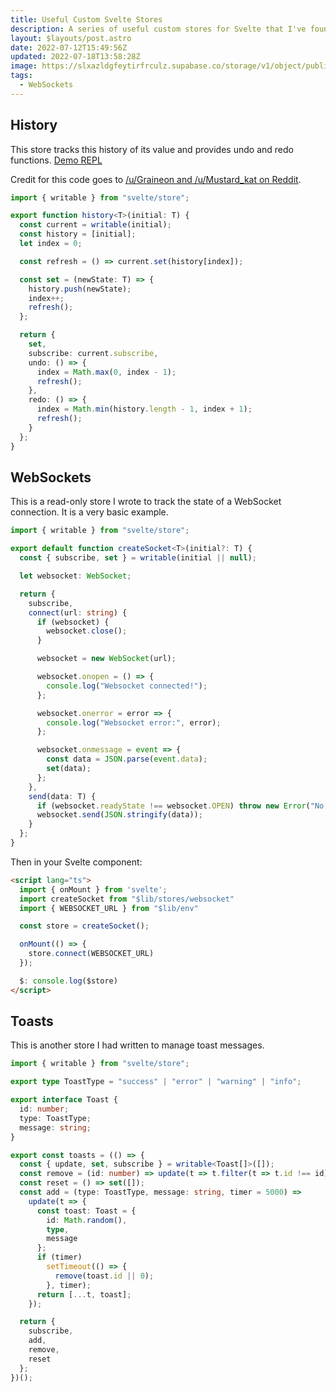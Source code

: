 ---
title: Useful Custom Svelte Stores
description: A series of useful custom stores for Svelte that I've found online. Credit given to original authors.
layout: $layouts/post.astro
date: 2022-07-12T15:49:56Z
updated: 2022-07-18T13:58:28Z
image: https://slxazldgfeytirfrculz.supabase.co/storage/v1/object/public/images/svelte.webp
tags:
  - WebSockets
---

## History

This store tracks this history of its value and provides undo and redo functions. [Demo REPL](https://svelte.dev/repl/c43afaefbd1c4bfe86a1d9868acdb00a?version=3.49.0)

Credit for this code goes to [/u/Graineon and /u/Mustard_kat on Reddit](https://www.reddit.com/r/sveltejs/comments/vx86oo/comment/ifupe23/?utm_source=reddit&utm_medium=web2x&context=3).

```typescript
import { writable } from "svelte/store";

export function history<T>(initial: T) {
  const current = writable(initial);
  const history = [initial];
  let index = 0;

  const refresh = () => current.set(history[index]);

  const set = (newState: T) => {
    history.push(newState);
    index++;
    refresh();
  };

  return {
    set,
    subscribe: current.subscribe,
    undo: () => {
      index = Math.max(0, index - 1);
      refresh();
    },
    redo: () => {
      index = Math.min(history.length - 1, index + 1);
      refresh();
    }
  };
}
```

## WebSockets

This is a read-only store I wrote to track the state of a WebSocket connection. It is a very basic example.

```typescript
import { writable } from "svelte/store";

export default function createSocket<T>(initial?: T) {
  const { subscribe, set } = writable(initial || null);

  let websocket: WebSocket;

  return {
    subscribe,
    connect(url: string) {
      if (websocket) {
        websocket.close();
      }

      websocket = new WebSocket(url);

      websocket.onopen = () => {
        console.log("Websocket connected!");
      };

      websocket.onerror = error => {
        console.log("Websocket error:", error);
      };

      websocket.onmessage = event => {
        const data = JSON.parse(event.data);
        set(data);
      };
    },
    send(data: T) {
      if (websocket.readyState !== websocket.OPEN) throw new Error("No websocket connection");
      websocket.send(JSON.stringify(data));
    }
  };
}
```

Then in your Svelte component:

```html
<script lang="ts">
  import { onMount } from 'svelte';
  import createSocket from "$lib/stores/websocket"
  import { WEBSOCKET_URL } from "$lib/env"

  const store = createSocket();

  onMount(() => {
    store.connect(WEBSOCKET_URL)
  });

  $: console.log($store)
</script>
```

## Toasts

This is another store I had written to manage toast messages.

```typescript
import { writable } from "svelte/store";

export type ToastType = "success" | "error" | "warning" | "info";

export interface Toast {
  id: number;
  type: ToastType;
  message: string;
}

export const toasts = (() => {
  const { update, set, subscribe } = writable<Toast[]>([]);
  const remove = (id: number) => update(t => t.filter(t => t.id !== id));
  const reset = () => set([]);
  const add = (type: ToastType, message: string, timer = 5000) =>
    update(t => {
      const toast: Toast = {
        id: Math.random(),
        type,
        message
      };
      if (timer)
        setTimeout(() => {
          remove(toast.id || 0);
        }, timer);
      return [...t, toast];
    });

  return {
    subscribe,
    add,
    remove,
    reset
  };
})();
```